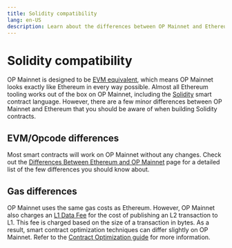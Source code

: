 ```yaml
---
title: Solidity compatibility
lang: en-US
description: Learn about the differences between OP Mainnet and Ethereum when building Solidity contracts.
---
```


# Solidity compatibility

OP Mainnet is designed to be [EVM equivalent](https://web.archive.org/web/20231127160757/https://medium.com/ethereum-optimism/introducing-evm-equivalence-5c2021deb306), which means OP Mainnet looks exactly like Ethereum in every way possible.
Almost all Ethereum tooling works out of the box on OP Mainnet, including the [Solidity](https://soliditylang.org/) smart contract language.
However, there are a few minor differences between OP Mainnet and Ethereum that you should be aware of when building Solidity contracts.

## EVM/Opcode differences

Most smart contracts will work on OP Mainnet without any changes.
Check out the [Differences Between Ethereum and OP Mainnet](/chain/differences#opcodes) page for a detailed list of the few differences you should know about.

## Gas differences

OP Mainnet uses the same gas costs as Ethereum.
However, OP Mainnet also charges an [L1 Data Fee](/stack/transactions/fees#l1-data-fee) for the cost of publishing an L2 transaction to L1.
This fee is charged based on the size of a transaction in bytes.
As a result, smart contract optimization techniques can differ slightly on OP Mainnet.
Refer to the [Contract Optimization guide](./optimization) for more information.
